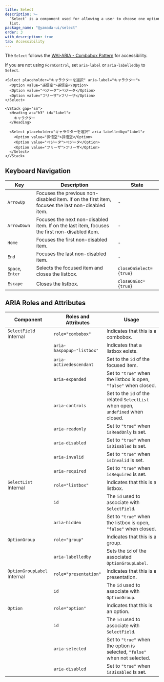 ```yaml
---
title: Select
description: >-
  `Select` is a component used for allowing a user to choose one option from a
  list.
package_name: "@yamada-ui/select"
order: 3
with_description: true
tab: Accessibility
---
```


The `Select` follows the [WAI-ARIA - Combobox Pattern](https://www.w3.org/WAI/ARIA/apg/patterns/combobox/) for accessibility.

If you are not using `FormControl`, set `aria-label` or `aria-labelledby` to `Select`.

```tsx live=false
<Select placeholder="キャラクターを選択" aria-label="キャラクター">
  <Option value="孫悟空">孫悟空</Option>
  <Option value="ベジータ">ベジータ</Option>
  <Option value="フリーザ">フリーザ</Option>
</Select>
```

```tsx live=false
<VStack gap="sm">
  <Heading as="h3" id="label">
    キャラクター
  </Heading>

  <Select placeholder="キャラクターを選択" aria-labelledby="label">
    <Option value="孫悟空">孫悟空</Option>
    <Option value="ベジータ">ベジータ</Option>
    <Option value="フリーザ">フリーザ</Option>
  </Select>
</VStack>
```

## Keyboard Navigation

| Key              | Description                                                                                       | State                  |
| ---------------- | ------------------------------------------------------------------------------------------------- | ---------------------- |
| `ArrowUp`        | Focuses the previous non-disabled item. If on the first item, focuses the last non-disabled item. | -                      |
| `ArrowDown`      | Focuses the next non-disabled item. If on the last item, focuses the first non-disabled item.     | -                      |
| `Home`           | Focuses the first non-disabled item.                                                              | -                      |
| `End`            | Focuses the last non-disabled item.                                                               | -                      |
| `Space`, `Enter` | Selects the focused item and closes the listbox.                                                  | `closeOnSelect={true}` |
| `Escape`         | Closes the listbox.                                                                               | `closeOnEsc={true}`    |

## ARIA Roles and Attributes

| Component                              | Roles and Attributes      | Usage                                                                           |
| -------------------------------------- | ------------------------- | ------------------------------------------------------------------------------- |
| `SelectField` <Tag>Internal</Tag>      | `role="combobox"`         | Indicates that this is a combobox.                                              |
|                                        | `aria-haspopup="listbox"` | Indicates that a listbox exists.                                                |
|                                        | `aria-activedescendant`   | Set to the `id` of the focused item.                                            |
|                                        | `aria-expanded`           | Set to `"true"` when the listbox is open, `"false"` when closed.                |
|                                        | `aria-controls`           | Set to the `id` of the related `SelectList` when open, `undefined` when closed. |
|                                        | `aria-readonly`           | Set to `"true"` when `isReadOnly` is set.                                       |
|                                        | `aria-disabled`           | Set to `"true"` when `isDisabled` is set.                                       |
|                                        | `aria-invalid`            | Set to `"true"` when `isInvalid` is set.                                        |
|                                        | `aria-required`           | Set to `"true"` when `isRequired` is set.                                       |
| `SelectList` <Tag>Internal</Tag>       | `role="listbox"`          | Indicates that this is a listbox.                                               |
|                                        | `id`                      | The `id` used to associate with `SelectField`.                                  |
|                                        | `aria-hidden`             | Set to `"true"` when the listbox is open, `"false"` when closed.                |
| `OptionGroup`                          | `role="group"`            | Indicates that this is a group.                                                 |
|                                        | `aria-labelledby`         | Sets the `id` of the associated `OptionGroupLabel`.                             |
| `OptionGroupLabel` <Tag>Internal</Tag> | `role="presentation"`     | Indicates that this is a presentation.                                          |
|                                        | `id`                      | The `id` used to associate with `OptionGroup`.                                  |
| `Option`                               | `role="option"`           | Indicates that this is an option.                                               |
|                                        | `id`                      | The `id` used to associate with `SelectField`.                                  |
|                                        | `aria-selected`           | Set to `"true"` when the option is selected, `"false"` when not selected.       |
|                                        | `aria-disabled`           | Set to `"true"` when `isDisabled` is set.                                       |

